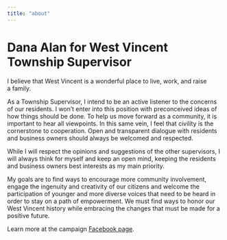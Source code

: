 ```yaml
---
title: "about"
---
```


# Dana Alan for West Vincent Township&nbsp;Supervisor

I believe that West Vincent is a wonderful place to live, work, and raise a&nbsp;family.

As a Township Supervisor, I intend to be an active listener to the concerns of our residents. I won’t enter into this position with preconceived ideas of how things should be done. To help us move forward as a community, it is important to hear all viewpoints. In this same vein, I feel that civility is the cornerstone to cooperation. Open and transparent dialogue with residents and business owners should always be welcomed and&nbsp;respected.

While I will respect the opinions and suggestions of the other supervisors, I will always think for myself and keep an open mind, keeping the residents and business owners best interests as my main&nbsp;priority.

My goals are to find ways to encourage more community involvement, engage the ingenuity and creativity of our citizens and welcome the participation of younger and more diverse voices that need to be heard in order to stay on a path of empowerment. We must find ways to honor our West Vincent history while embracing the changes that must be made for a positive&nbsp;future.

Learn more at the campaign [Facebook page](https://www.facebook.com/DanaAlan_WVT-100405935539466).
